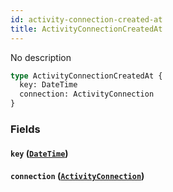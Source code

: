 ```yaml
---
id: activity-connection-created-at
title: ActivityConnectionCreatedAt
---
```


No description

```graphql
type ActivityConnectionCreatedAt {
  key: DateTime
  connection: ActivityConnection
}
```

### Fields

#### `key` ([`DateTime`](/v1/scalars/date-time))

#### `connection` ([`ActivityConnection`](/v1/objects/activity-connection))
